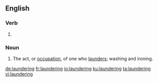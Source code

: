 ==English==
{{wikipedia|dab=laundering}}

===Verb===
{{head|en|present participle}}

# {{present participle of|launder|lang=en|nocat=1}}

===Noun===
{{en-noun}}

# The act, or [[occupation]], of one who [[launder]]s; washing and ironing.

[[de:laundering]]
[[fr:laundering]]
[[io:laundering]]
[[ku:laundering]]
[[ta:laundering]]
[[vi:laundering]]